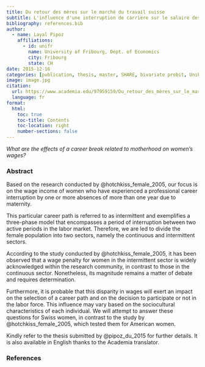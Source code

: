 ```yaml
---
title: Du retour des mères sur le marché du travail suisse
subtitle: L'influence d'une interruption de carrière sur le salaire des femmes
bibliography: references.bib
author:
  - name: Layal Pipoz
    affiliations:
      - id: unifr
        name: University of Fribourg, Dept. of Economics
        city: Fribourg
        state: CH
date: 2015-12-16
categories: [publication, thesis, master, SHARE, bivariate probit, UniFr, R]
image: image.jpg
citation: 
  url: https://www.academia.edu/97959159/Du_retour_des_mères_sur_le_marché_du_travail_suisse_Linfluence_dune_interruption_de_carrière_sur_le_salaire_des_femmes
  language: fr
format:
  html:
    toc: true
    toc-title: Contents
    toc-location: right
    number-sections: false
---
```


*What are the effects of a career break related to motherhood on women's wages?*

### Abstract

Based on the research conducted by @hotchkiss_female_2005, our focus is on the wage income of women who have experienced a professional career interruption by one or more absences of more than one year due to maternity.

This particular career path is referred to as intermittent and exemplifies a three-phase model that encompasses a period of interruption between two active periods in the labor market. Therefore, we are led to divide the female population into two sectors, namely the continuous and intermittent sectors.

According to the study conducted by @hotchkiss_female_2005, it has been observed that a wage penalty for women in the intermittent sector is widely acknowledged within the research community, in contrast to those in the continuous sector. Nonetheless, its magnitude remains a matter of debate and requires determination.

Furthermore, it is probable that this disparity in wages will exert an impact on the selection of a career path and on the decision to participate or not in the labor force. This influence may vary based on the sociocultural characteristics of each individual. We will attempt to answer these questions for Swiss women, in contrast to the study by @hotchkiss_female_2005, which tested them for American women.

Kindly refer to the thesis submitted by @pipoz_du_2015 for further details. It is also available in English thanks to the Academia translator.

### References

::: {#refs}
:::
